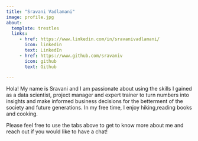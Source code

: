 ```yaml
---
title: "Sravani Vadlamani"
image: profile.jpg
about:
  template: trestles
  links:
     - href: https://www.linkedin.com/in/sravanivadlamani/
       icon: linkedin
       text: LinkedIn
     - href: https://www.github.com/sravaniv
       icon: github
       text: Github

---
```


Hola! My name is Sravani and I am passionate about using the skills I gained as a data scientist, project manager and expert trainer to turn numbers into insights and make informed business decisions for the betterment of the society and future generations. In my free time, I enjoy hiking,reading books and cooking.

Please feel free to use the tabs above to get to know more about me and reach out if you would like to have a chat!

